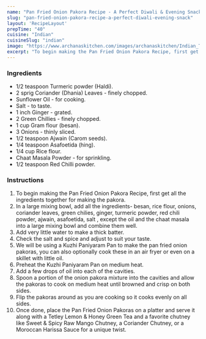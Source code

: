---
name: "Pan Fried Onion Pakora Recipe - A Perfect Diwali & Evening Snack"
slug: "pan-fried-onion-pakora-recipe-a-perfect-diwali-evening-snack"
layout: 'RecipeLayout'
prepTime: "40"
cuisine: "Indian"
cuisineSlug: "indian"
image: "https://www.archanaskitchen.com/images/archanaskitchen/Indian_Tea_Time_Snacks/Pan_Fried_Onion_Pakora_Recipe_A_Perfect_Evening_Snack-1.jpg"
excerpt: "To begin making the Pan Fried Onion Pakora Recipe, first get all the ingredients together for making the pakora"
---

### Ingredients

- 1/2 teaspoon Turmeric powder (Haldi).
- 2 sprig Coriander (Dhania) Leaves - finely chopped.
- Sunflower Oil - for cooking.
- Salt - to taste.
- 1 inch Ginger - grated.
- 2 Green Chillies - finely chopped.
- 1 cup Gram flour (besan).
- 3 Onions - thinly sliced.
- 1/2 teaspoon Ajwain (Carom seeds).
- 1/4 teaspoon Asafoetida (hing).
- 1/4 cup Rice flour.
- Chaat Masala Powder - for sprinkling.
- 1/2 teaspoon Red Chilli powder.

### Instructions

1. To begin making the Pan Fried Onion Pakora Recipe, first get all the ingredients together for making the pakora.
1. In a large mixing bowl, add all the ingredients- besan, rice flour, onions, coriander leaves, green chilies, ginger, turmeric powder, red chili powder, ajwain, asafoetida, salt , except the oil and the chaat masala into a large mixing bowl and combine them well.
1. Add very little water to make a thick batter.
1. Check the salt and spice and adjust to suit your taste.
1. We will be using a Kuzhi Paniyaram Pan to make the pan fried onion pakoras, you can also optionally cook these in an air fryer or even on a skillet with little oil.
1. Preheat the Kuzhi Paniyaram Pan on medium heat.
1. Add a few drops of oil into each of the cavities.
1. Spoon a portion of the onion pakora mixture into the cavities and allow the pakoras to cook on medium heat until browned and crisp on both sides.
1. Flip the pakoras around as you are cooking so it cooks evenly on all sides.
1. Once done, place the Pan Fried Onion Pakoras on a platter and serve it along with a Tetley Lemon & Honey Green Tea and a favorite chutney like Sweet & Spicy Raw Mango Chutney, a Coriander Chutney, or a Moroccan Harissa Sauce for a unique twist.
